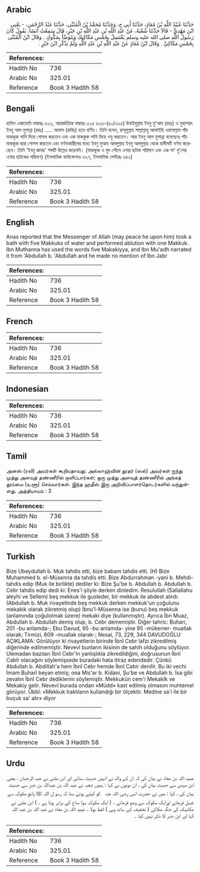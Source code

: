 ## Arabic


<div dir="rtl" lang="ar" style={{fontSize:'larger',backgroundColor:'#f8f9fa',padding:20}}>
حَدَّثَنَا عُبَيْدُ اللَّهِ بْنُ مُعَاذٍ، حَدَّثَنَا أَبِي ح، وَحَدَّثَنَا مُحَمَّدُ بْنُ الْمُثَنَّى، حَدَّثَنَا عَبْدُ الرَّحْمَنِ، - يَعْنِي ابْنَ مَهْدِيٍّ - قَالاَ حَدَّثَنَا شُعْبَةُ، عَنْ عَبْدِ اللَّهِ بْنِ عَبْدِ اللَّهِ بْنِ جَبْرٍ، قَالَ سَمِعْتُ أَنَسًا، يَقُولُ كَانَ رَسُولُ اللَّهِ صلى الله عليه وسلم يَغْتَسِلُ بِخَمْسِ مَكَاكِيكَ وَيَتَوَضَّأُ بِمَكُّوكٍ ‏.‏ وَقَالَ ابْنُ الْمُثَنَّى بِخَمْسِ مَكَاكِيَّ ‏.‏ وَقَالَ ابْنُ مُعَاذٍ عَنْ عَبْدِ اللَّهِ بْنِ عَبْدِ اللَّهِ وَلَمْ يَذْكُرِ ابْنَ جَبْرٍ ‏.‏
</div>
<div style={{backgroundColor:'#f8f9fa',padding:20, marginBottom: 10}}><table> <thead> <tr> <th>References:</th> <th></th> </tr> </thead> <tbody><tr><td>Hadith No</td><td>736</td></tr><tr><td>Arabic No</td><td>325.01</td></tr><tr><td>Reference</td><td>Book 3 Hadith 58</td></tr></tbody></table></div>

## Bengali


<div dir="ltr" lang="bn" style={{fontSize:'larger',backgroundColor:'#f8f9fa',padding:20}}>
হাদিস একাডেমি নাম্বারঃ ৬২৩, আন্তর্জাতিক নাম্বারঃ ৩২৫ ৬২৩-(৫০/৩২৫) উবাইদুল্লাহ ইবনু মু'আয (রহঃ) ও মুহাম্মাদ ইবনু আল মুসান্না (রহঃ) ..... আনাস (রাযিঃ) হতে বর্ণিত। তিনি বলেন, রাসূলুল্লাহ সাল্লাল্লাহু আলাইহি ওয়াসাল্লাম পাঁচ মাককূক পানি দিয়ে গোসল করতেন এবং এক মাককুক পানি দিয়ে ওযু করতেন। আর ইবনু আল মুসান্না বলেছেনঃ পাঁচ মাককূক দ্বারা গোসল করতেন এবং বর্ণনাকারীদের মধ্যে ইবনু মুআয আবদুল্লাহ ইবনু আবদুল্লাহ থেকে হাদীসটি বর্ণনা করেছেন। তিনি 'ইবনু জাবর' শব্দটি উল্লেখ করেননি। (মাককূক ও মুদ পৌনে এগার ছটাক পরিমাণ এবং এক সা' দু’সের এগার ছটাকের পরিমাণ) (ইসলামিক ফাউন্ডেশনঃ ৬২৭, ইসলামিক সেন্টারঃ ৬৪২)
</div>
<div style={{backgroundColor:'#f8f9fa',padding:20, marginBottom: 10}}><table> <thead> <tr> <th>References:</th> <th></th> </tr> </thead> <tbody><tr><td>Hadith No</td><td>736</td></tr><tr><td>Arabic No</td><td>325.01</td></tr><tr><td>Reference</td><td>Book 3 Hadith 58</td></tr></tbody></table></div>

## English


<div dir="ltr" lang="en" style={{fontSize:'larger',backgroundColor:'#f8f9fa',padding:20}}>
Anas reported that the Messenger of Allah (may peace he upon him) took a bath with five Makkuks of water and performed ablution with one Makkuk. Ibn Muthanna has used the words five Makakiyya, and Ibn Mu'adh narrated it from 'Abdullah b. 'Abdullah and he made no mention of Ibn Jabr
</div>
<div style={{backgroundColor:'#f8f9fa',padding:20, marginBottom: 10}}><table> <thead> <tr> <th>References:</th> <th></th> </tr> </thead> <tbody><tr><td>Hadith No</td><td>736</td></tr><tr><td>Arabic No</td><td>325.01</td></tr><tr><td>Reference</td><td>Book 3 Hadith 58</td></tr></tbody></table></div>

## French


<div dir="ltr" lang="fr" style={{fontSize:'larger',backgroundColor:'#f8f9fa',padding:20}}>

</div>
<div style={{backgroundColor:'#f8f9fa',padding:20, marginBottom: 10}}><table> <thead> <tr> <th>References:</th> <th></th> </tr> </thead> <tbody><tr><td>Hadith No</td><td>736</td></tr><tr><td>Arabic No</td><td>325.01</td></tr><tr><td>Reference</td><td>Book 3 Hadith 58</td></tr></tbody></table></div>

## Indonesian


<div dir="ltr" lang="id" style={{fontSize:'larger',backgroundColor:'#f8f9fa',padding:20}}>

</div>
<div style={{backgroundColor:'#f8f9fa',padding:20, marginBottom: 10}}><table> <thead> <tr> <th>References:</th> <th></th> </tr> </thead> <tbody><tr><td>Hadith No</td><td>736</td></tr><tr><td>Arabic No</td><td>325.01</td></tr><tr><td>Reference</td><td>Book 3 Hadith 58</td></tr></tbody></table></div>

## Tamil


<div dir="ltr" lang="ta" style={{fontSize:'larger',backgroundColor:'#f8f9fa',padding:20}}>
அனஸ் (ரலி) அவர்கள் கூறியதாவது: அல்லாஹ்வின் தூதர் (ஸல்) அவர்கள் ஐந்து முத்து அளவுத் தண்ணீரில் குளிப்பார்கள்; ஒரு முத்து அளவுத் தண்ணீரில் அங்கத் தூய்மை (உளூ) செய்வார்கள். இந்த ஹதீஸ் இரு அறிவிப்பாளர்தொடர்களில் வந்துள்ளது. அத்தியாயம் : 3
</div>
<div style={{backgroundColor:'#f8f9fa',padding:20, marginBottom: 10}}><table> <thead> <tr> <th>References:</th> <th></th> </tr> </thead> <tbody><tr><td>Hadith No</td><td>736</td></tr><tr><td>Arabic No</td><td>325.01</td></tr><tr><td>Reference</td><td>Book 3 Hadith 58</td></tr></tbody></table></div>

## Turkish


<div dir="ltr" lang="tr" style={{fontSize:'larger',backgroundColor:'#f8f9fa',padding:20}}>
Bize Ubeydullah b. Muk tahdis etti, bize babam tahdis etti. (H) Bize Muhammed b. el-Müsenna da tahdis etti. Bize Abdurrahman -yani b. Mehdi- tahdis edip (Muk ile birlikte) dediler ki: Bize Şu'be b. Abdullah b. Abdullah b. Cebr tahdis edip dedi ki: Enes'i şöyle derken dinledim: Resulullah (Sallallahu aleyhi ve Sellem) beş mekkuk ile gusleder, bir mekkuk ile abdest alırdı. (Abdullah b. Muk rivayetinde beş mekkuk derken mekkuk'un çoğulunu mekakik olarak zikretmiş olup) İbnu'l-Müsenna ise (bunu) beş mekkuk (anlamında çoğulolmak üzere) mekaki diye (kullanmıştır). Ayrıca İbn Muaz, Abdullah b. Abdullah demiş olup, b. Cebr dememiştir. Diğer tahric: Buhari, 201 -bu anlamda-; Ebu Davud, 95 -bu anlamda- yine 95 -mükerrer- muallak olarak; Tirmizi, 609 -muallak olarak-; Nesai, 73, 229, 344 DAVUDOĞLU AÇIKLAMA: Görülüyor ki rivayetlerin birinde İbnî Cebr lafzı zikredilmiş diğerinde edilmemiştir. Nevevî bunların ikisinin de sahih olduğunu söylüyor. Ulemadan bazıları İbnî Cebr'in yanlışlıkla zikredildiğini, doğrusunun İbnî Cabîr olacağını söylemişsede buradaki hata itiraz edendedir. Çünkü Abdullah b. Abdillah'a hem İbnî Cebr hemde İbnî Cabir denilir. Bu iki vechi İmam Buharî beyan etmiş; ona Mis'ar b. Kidani, Şu'be ve Abdullah b. İsa gibi zevatın İbnî Cebr dediklerini söy­lemiştir. Mekkukün cem'i Mekakîk ve Mekakiy gelir. Nevevî burada on­dan «Müdd» kast edilmiş olmasını muhtemel görüyor. Übbî: «Mekkuk Iraklıların kullandığı bir ölçektir. Medine sa'i ile bir buçuk sa' alır» diyor
</div>
<div style={{backgroundColor:'#f8f9fa',padding:20, marginBottom: 10}}><table> <thead> <tr> <th>References:</th> <th></th> </tr> </thead> <tbody><tr><td>Hadith No</td><td>736</td></tr><tr><td>Arabic No</td><td>325.01</td></tr><tr><td>Reference</td><td>Book 3 Hadith 58</td></tr></tbody></table></div>

## Urdu


<div dir="rtl" lang="ur" style={{fontSize:'larger',backgroundColor:'#f8f9fa',padding:20}}>
عبید اللہ بن معاذ نے بیان کی کہ ان کے والد نے انہیں حدیث سنائی اور ابن مثنی نے عبد الرحمان ، یعنی ابن مہدی سے حدیث بیان کی ، ان دونوں نے کہا : ہمیں شعبہ نے عبد اللہ بن عبداللہ بن جبر سے حدیث بیان کی ، کہا : میں نے حضرت انس ‌رضی ‌اللہ ‌عنہ ‌ ‌ کو کہتے ہوئے سنا کہ رسو ل اللہ ﷺ پانچ مکوک سے غسل فرماتے اورایک مکوک سے وضو فرماتے ۔ ( ایک مکوک سوا صاع کے برابر ہوتا ہے ۔ ) ابن مثنی نے مکاییک کی جگہ مکاکی ( تخفیف کے ساتھ وہی ) لفظ بولا ۔ عبید اللہ بن معاذ نے عبد اللہ بن عبد اللہ کہا اور ابن جبر کا ذکر نہیں کیا ۔
</div>
<div style={{backgroundColor:'#f8f9fa',padding:20, marginBottom: 10}}><table> <thead> <tr> <th>References:</th> <th></th> </tr> </thead> <tbody><tr><td>Hadith No</td><td>736</td></tr><tr><td>Arabic No</td><td>325.01</td></tr><tr><td>Reference</td><td>Book 3 Hadith 58</td></tr></tbody></table></div>